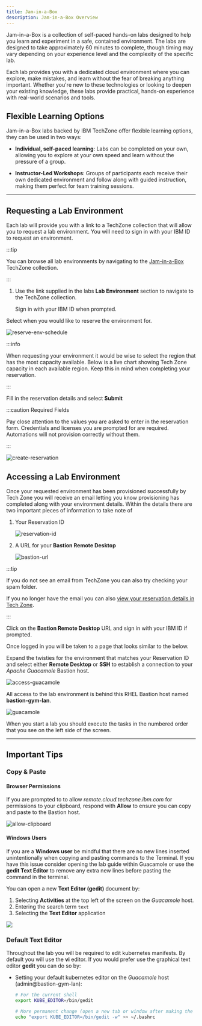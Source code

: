 ```yaml
---
title: Jam-in-a-Box
description: Jam-in-a-Box Overview
---
```


Jam-in-a-Box is a collection of self-paced hands-on labs designed to help you learn and experiment in a safe, contained environment. The labs are designed to take approximately 60 minutes to complete, though timing may vary depending on your experience level and the complexity of the specific lab.

Each lab provides you with a dedicated cloud environment where you can explore, make mistakes, and learn without the fear of breaking anything important. Whether you're new to these technologies or looking to deepen your existing knowledge, these labs provide practical, hands-on experience with real-world scenarios and tools.


## Flexible Learning Options

Jam-in-a-Box labs backed by IBM TechZone offer flexible learning options, they can be used in two ways:

- <b>Individual, self-paced learning</b>: Labs can be completed on your own, allowing you to explore at your own speed and learn without the pressure of a group.

- <b>Instructor-Led Workshops</b>: Groups of participants each receive their own dedicated environment and follow along with guided instruction, making them perfect for team training sessions.

---

## Requesting a Lab Environment

Each lab will provide you with a link to a TechZone collection that will allow
you to request a lab environment. You will need to sign in with your IBM ID to
request an environment.

:::tip

You can browse all lab environments by navigating to the
[Jam-in-a-Box](https://techzone.ibm.com/collection/jam-in-a-box-for-aiops)
TechZone collection.

:::

1. Use the link supplied in the labs **Lab Environment** section to navigate to
   the TechZone collection.

   Sign in with your IBM ID when prompted.

Select when you would like to reserve the environment for.

![reserve-env-schedule](../_common/images/reserve-env-schedule.png)

:::info

When requesting your environment it would be wise to select the region that has
the most capacity available. Below is a live chart showing Tech Zone capacity in
each available region. Keep this in mind when completing your reservation.

<TechZoneStatus />

:::

Fill in the reservation details and select **Submit**

:::caution Required Fields

Pay close attention to the values you are asked to enter in the reservation
form. Credentials and licenses you are prompted for are required. Automations
will not provision correctly without them.

:::

![create-reservation](../_common/images/create-reservation.png)

## Accessing a Lab Environment

Once your requested environment has been provisioned successfully by Tech Zone
you will receive an email letting you know provisioning has completed along with
your environment details. Within the details there are two important pieces of information to take note of

1. Your Reservation ID

      ![reservation-id](./images/reservation-id.png)


2. A URL for your **Bastion Remote Desktop**

      ![bastion-url](./images/bastion-url.png)

:::tip

If you do not see an email from TechZone you can also try checking your spam
folder.

If you no longer have the email you can also
[view your reservation details in Tech Zone](https://techzone.ibm.com/my/reservations).

:::

Click on the **Bastion Remote Desktop** URL and sign in with your IBM ID if prompted.

Once logged in you will be taken to a page that looks similar to the below.

Expand the twisties for the environment that matches your Reservation ID and select either **Remote Desktop** or **SSH** to establish a connection to your
_Apache Guacamole_ Bastion host.

![access-guacamole](../_common/images/access-guacamole.png)

All access to the lab environment is behind this RHEL Bastion host named
**bastion-gym-lan**.

![guacamole](../_common/images/guacamole.png)

When you start a lab you should execute the tasks in the numbered order that you see on the left side of the screen.

---

## Important Tips

### Copy & Paste

#### Browser Permissions

If you are prompted to to allow _remote.cloud.techzone.ibm.com_ for permissions to your clipboard, respond with **Allow** to ensure you can copy and paste to the Bastion host.

![allow-clipboard](images/allow-clipboard.png)

#### Windows Users

If you are a **Windows user** be mindful that there are no new lines inserted
unintentionally when copying and pasting commands to the Terminal. If you have
this issue consider opening the lab guide within Guacamole or use the **gedit
Text Editor** to remove any extra new lines before pasting the command in the
terminal.

You can open a new **Text Editor (gedit)** document by:

1. Selecting **Activities** at the top left of the screen on the _Guacamole_
   host.
1. Entering the search term `text`
1. Selecting the **Text Editor** application

![](images/open-text-edit.png)

### Default Text Editor

Throughout the lab you will be required to edit kubernetes manifests. By default
you will use the **vi** editor. If you would prefer use the graphical text
editor **gedit** you can do so by:

- Setting your default kubernetes editor on the _Guacamole_ host
  (admin@bastion-gym-lan):

  ```sh
  # For the current shell
  export KUBE_EDITOR=/bin/gedit

  # More permanent change (open a new tab or window after making the change)
  echo "export KUBE_EDITOR=/bin/gedit -w" >> ~/.bashrc
  ```
